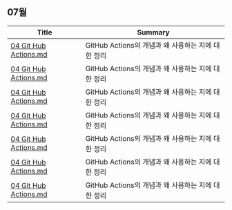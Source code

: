 
<LabelIcons />

## 07월

| Title | Summary |
|-------|---------|
| [04 Git Hub Actions.md](https://github.com/MinHyeok-lee1/TIL/blob/main/2025/07/04-GitHubActions.md) | GitHub Actions의 개념과 왜 사용하는 지에 대한 정리 |
| [04 Git Hub Actions.md](https://github.com/MinHyeok-lee1/TIL/blob/main/2025/07/01-TIL.md) | GitHub Actions의 개념과 왜 사용하는 지에 대한 정리 |
| [04 Git Hub Actions.md](https://github.com/MinHyeok-lee1/TIL/blob/main/2025/07/07-issueSamsungInternet.md) | GitHub Actions의 개념과 왜 사용하는 지에 대한 정리 |
| [04 Git Hub Actions.md](https://github.com/MinHyeok-lee1/TIL/blob/main/2025/07/06-issueBashSsh.md) | GitHub Actions의 개념과 왜 사용하는 지에 대한 정리 |
| [04 Git Hub Actions.md](https://github.com/MinHyeok-lee1/TIL/blob/main/2025/07/05-proxy.md) | GitHub Actions의 개념과 왜 사용하는 지에 대한 정리 |
| [04 Git Hub Actions.md](https://github.com/MinHyeok-lee1/TIL/blob/main/2025/07/02-UsernameRepository.md) | GitHub Actions의 개념과 왜 사용하는 지에 대한 정리 |
| [04 Git Hub Actions.md](https://github.com/MinHyeok-lee1/TIL/blob/main/2025/07/03-Template.md) | GitHub Actions의 개념과 왜 사용하는 지에 대한 정리 |
